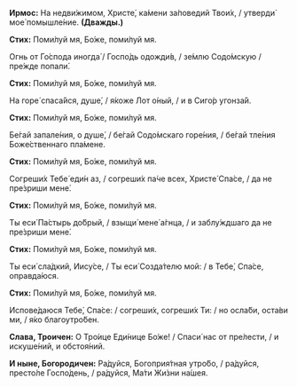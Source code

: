 **Ирмос:** На недви́жимом, Христе́, ка́мени за́поведий Твои́х, / утверди́ мое́ помышле́ние. **(Дважды.)**

**Стих:** Поми́луй мя, Бо́же, поми́луй мя.

Огнь от Го́спода иногда́ / Госпо́дь одожди́в, / зе́млю Содо́мскую / пре́жде попали́.

**Стих:** Поми́луй мя, Бо́же, поми́луй мя.

На горе́ спаса́йся, душе́, / я́коже Лот о́ный, / и в Сиго́р угонза́й.

**Стих:** Поми́луй мя, Бо́же, поми́луй мя.

Бе́гай запале́ния, о душе́, / бе́гай Содо́мскаго горе́ния, / бе́гай тле́ния Боже́ственнаго пла́мене.

**Стих:** Поми́луй мя, Бо́же, поми́луй мя.

Согреши́х Тебе́ еди́н аз, / согреши́х па́че всех, Христе́ Спа́се, / да не пре́зриши мене́.

**Стих:** Поми́луй мя, Бо́же, поми́луй мя.

Ты еси́ Па́стырь до́брый, / взыщи́ мене́ а́гнца, / и заблу́ждшаго да не пре́зриши мене́.

**Стих:** Поми́луй мя, Бо́же, поми́луй мя.

Ты еси́ сла́дкий, Иису́се, / Ты еси́ Созда́телю мой: / в Тебе́, Спа́се, оправда́юся.

**Стих:** Поми́луй мя, Бо́же, поми́луй мя.

Испове́даюся Тебе́, Спа́се: / согреши́х, согреши́х Ти: / но осла́би, оста́ви ми, / я́ко благоутро́бен.

**Слава, Троичен:** О Тро́ице Еди́нице Бо́же! / Спаси́ нас от пре́лести, / и искуше́ний, и обстоя́ний.

**И ныне, Богородичен:** Ра́дуйся, Богоприя́тная утро́бо, / ра́дуйся, престо́ле Госпо́день, / ра́дуйся, Ма́ти Жи́зни на́шея.
